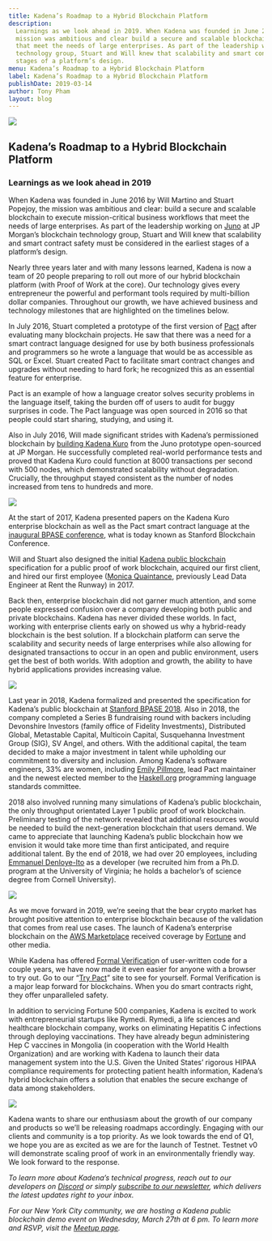 ```yaml
---
title: Kadena’s Roadmap to a Hybrid Blockchain Platform
description:
  Learnings as we look ahead in 2019. When Kadena was founded in June 2016 by Will Martino and Stuart Popejoy, the
  mission was ambitious and clear build a secure and scalable blockchain to execute mission-critical business workflows
  that meet the needs of large enterprises. As part of the leadership working on Juno at JP Morgan’s blockchain
  technology group, Stuart and Will knew that scalability and smart contract safety must be considered in the earliest
  stages of a platform’s design.
menu: Kadena’s Roadmap to a Hybrid Blockchain Platform
label: Kadena’s Roadmap to a Hybrid Blockchain Platform
publishDate: 2019-03-14
author: Tony Pham
layout: blog
---
```


![](/assets/blog/1_Z8h2VlFBFLCxN62TkY6wrQ.webp)

## Kadena’s Roadmap to a Hybrid Blockchain Platform

### Learnings as we look ahead in 2019

When Kadena was founded in June 2016 by Will Martino and Stuart Popejoy, the mission was ambitious and clear: build a
secure and scalable blockchain to execute mission-critical business workflows that meet the needs of large enterprises.
As part of the leadership working on [Juno](https://www.coindesk.com/jpmorgan-juno-hyperledger-blockchain) at JP
Morgan’s blockchain technology group, Stuart and Will knew that scalability and smart contract safety must be considered
in the earliest stages of a platform’s design.

Nearly three years later and with many lessons learned, Kadena is now a team of 20 people preparing to roll out more of
our hybrid blockchain platform (with Proof of Work at the core). Our technology gives every entrepreneur the powerful
and performant tools required by multi-billion dollar companies. Throughout our growth, we have achieved business and
technology milestones that are highlighted on the timelines below.

In July 2016, Stuart completed a prototype of the first version of
[Pact](https://medium.com/kadena-io/safer-smarter-contracts-with-pact-e86b9ccaca9f) after evaluating many blockchain
projects. He saw that there was a need for a smart contract language designed for use by both business professionals and
programmers so he wrote a language that would be as accessible as SQL or Excel. Stuart created Pact to facilitate smart
contract changes and upgrades without needing to hard fork; he recognized this as an essential feature for enterprise.

Pact is an example of how a language creator solves security problems in the language itself, taking the burden off of
users to audit for buggy surprises in code. The Pact language was open sourced in 2016 so that people could start
sharing, studying, and using it.

Also in July 2016, Will made significant strides with Kadena’s permissioned blockchain by
[building Kadena Kuro](https://medium.com/kadena-io/scalablebft-kadenas-private-blockchain-101-c99895c0fd50) from the
Juno prototype open-sourced at JP Morgan. He successfully completed real-world performance tests and proved that Kadena
Kuro could function at 8000 transactions per second with 500 nodes, which demonstrated scalability without degradation.
Crucially, the throughput stayed consistent as the number of nodes increased from tens to hundreds and more.

![](/assets/blog/1_qKLvjjC2cFlP7aPHw0tfmA.webp)

At the start of 2017, Kadena presented papers on the Kadena Kuro enterprise blockchain as well as the Pact smart
contract language at the [inaugural BPASE conference](https://cyber.stanford.edu/blockchainconf), what is today known as
Stanford Blockchain Conference.

Will and Stuart also designed the initial
[Kadena public blockchain](https://medium.com/kadena-io/all-about-chainweb-101-and-faqs-6bd88c325b45) specification for
a public proof of work blockchain, acquired our first client, and hired our first employee
([Monica Quaintance](https://www.linkedin.com/in/monica-quaintance), previously Lead Data Engineer at Rent the Runway)
in 2017.

Back then, enterprise blockchain did not garner much attention, and some people expressed confusion over a company
developing both public and private blockchains. Kadena has never divided these worlds. In fact, working with enterprise
clients early on showed us why a hybrid-ready blockchain is the best solution. If a blockchain platform can serve the
scalability and security needs of large enterprises while also allowing for designated transactions to occur in an open
and public environment, users get the best of both worlds. With adoption and growth, the ability to have hybrid
applications provides increasing value.

![](/assets/blog/0_qSQFV1H51--Ew4Vv.png)

Last year in 2018, Kadena formalized and presented the specification for Kadena’s public blockchain at
[Stanford BPASE 2018](https://cyber.stanford.edu/bpase18). Also in 2018, the company completed a Series B fundraising
round with backers including Devonshire Investors (family office of Fidelity Investments), Distributed Global,
Metastable Capital, Multicoin Capital, Susquehanna Investment Group (SIG), SV Angel, and others. With the additional
capital, the team decided to make a major investment in talent while upholding our commitment to diversity and
inclusion. Among Kadena’s software engineers, 33% are women, including
[Emily Pillmore](https://www.linkedin.com/in/emily-pillmore-453630ab), lead Pact maintainer and the newest elected
member to the [Haskell.org](https://www.haskell.org) programming language standards committee.

2018 also involved running many simulations of Kadena’s public blockchain, the only throughput orientated Layer 1 public
proof of work blockchain. Preliminary testing of the network revealed that additional resources would be needed to build
the next-generation blockchain that users demand. We came to appreciate that launching Kadena’s public blockchain how we
envision it would take more time than first anticipated, and require additional talent. By the end of 2018, we had over
20 employees, including [Emmanuel Denloye-Ito](https://www.linkedin.com/in/emmanueldenloye) as a developer (we recruited
him from a Ph.D. program at the University of Virginia; he holds a bachelor’s of science degree from Cornell
University).

![](/assets/blog/0_vEoHNyLBqo6ewSGU.png)

As we move forward in 2019, we’re seeing that the bear crypto market has brought positive attention to enterprise
blockchain because of the validation that comes from real use cases. The launch of Kadena’s enterprise blockchain on the
[AWS Marketplace](https://aws.amazon.com/marketplace/pp/B07MKMKP4F?qid=1547578126310/awssr=0-1/awsref_=srh_res_product_title)
received coverage by [Fortune](http://fortune.com/2019/01/23/blockchain-aws-kadena) and other media.

While Kadena has offered
[Formal Verificatio](https://medium.com/kadena-io/pact-formal-verification-for-blockchain-smart-contracts-done-right-889058bd8c3f)n
of user-written code for a couple years, we have now made it even easier for anyone with a browser to try out. Go to our
“[Try Pact](https://pact.kadena.io/example/Verification)” site to see for yourself. Formal Verification is a major leap
forward for blockchains. When you do smart contracts right, they offer unparalleled safety.

In addition to servicing Fortune 500 companies, Kadena is excited to work with entrepreneurial startups like Rymedi.
Rymedi, a life sciences and healthcare blockchain company, works on eliminating Hepatitis C infections through deploying
vaccinations. They have already begun administering Hep C vaccines in Mongolia (in cooperation with the World Health
Organization) and are working with Kadena to launch their data management system into the U.S. Given the United States’
rigorous HIPAA compliance requirements for protecting patient health information, Kadena’s hybrid blockchain offers a
solution that enables the secure exchange of data among stakeholders.

![](/assets/blog/1_AmuY2Msdda4xcZs5di35Qg/webp)

Kadena wants to share our enthusiasm about the growth of our company and products so we’ll be releasing roadmaps
accordingly. Engaging with our clients and community is a top priority. As we look towards the end of Q1, we hope you
are as excited as we are for the launch of Testnet. Testnet v0 will demonstrate scaling proof of work in an
environmentally friendly way. We look forward to the response.

_To learn more about Kadena’s technical progress, reach out to our developers on
[Discord](https://discordapp.com/invite/bsUcWmX) or simply [subscribe to our newsletter](http://eepurl.com/dk-Sbz),
which delivers the latest updates right to your inbox._

_For our New York City community, we are hosting a Kadena public blockchain demo event on Wednesday, March 27th at 6 pm.
To learn more and RSVP, visit the [Meetup page](https://www.meetup.com/kadena/events/259509800)._
